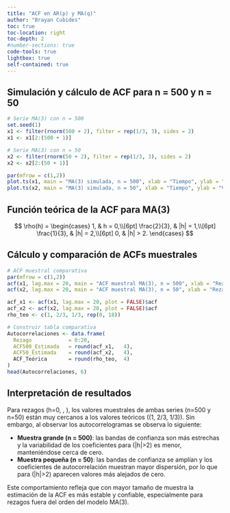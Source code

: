 ```yaml
---
title: "ACF en AR(p) y MA(q)"
author: "Brayan Cubides"
toc: true
toc-location: right
toc-depth: 2
#number-sections: true
code-tools: true
lightbox: true
self-contained: true   
---
```


## Simulación y cálculo de ACF para n = 500 y n = 50

```r
# Serie MA(3) con n = 500
set.seed(1)
x1 <- filter(rnorm(500 + 2), filter = rep(1/3, 3), sides = 2)
x1 <- x1[2:(500 + 1)]

# Serie MA(3) con n = 50
x2 <- filter(rnorm(50 + 2), filter = rep(1/3, 3), sides = 2)
x2 <- x2[2:(50 + 1)]

par(mfrow = c(1,2))
plot.ts(x1, main = "MA(3) simulada, n = 500", xlab = "Tiempo", ylab = "Valor de la serie")
plot.ts(x2, main = "MA(3) simulada, n = 50", xlab = "Tiempo", ylab = "Valor de la serie")
```

## Función teórica de la ACF para MA(3)
$$
\rho(h) =
\begin{cases}
1, & h = 0,\\[6pt]
\frac{2}{3}, & |h| = 1,\\[6pt]
\frac{1}{3}, & |h| = 2,\\[6pt]
0, & |h| > 2.
\end{cases}
$$

## Cálculo y comparación de ACFs muestrales

```r
# ACF muestral comparativa
par(mfrow = c(1,2))
acf(x1, lag.max = 20, main = "ACF muestral MA(3), n = 500", xlab = "Rezago", ylab = "ACF")
acf(x2, lag.max = 20, main = "ACF muestral MA(3), n = 50", xlab = "Rezago", ylab = "ACF")

acf_x1 <- acf(x1, lag.max = 20, plot = FALSE)$acf
acf_x2 <- acf(x2, lag.max = 20, plot = FALSE)$acf
rho_teo <- c(1, 2/3, 1/3, rep(0, 18))

# Construir tabla comparativa
Autocorrelaciones <- data.frame(
  Rezago            = 0:20,
  ACF500_Estimada   = round(acf_x1,   4),
  ACF50_Estimada    = round(acf_x2,   4),
  ACF_Teórica       = round(rho_teo,  4)
)
head(Autocorrelaciones, 6)
```

## Interpretación de resultados

Para rezagos \(h=0, \pm1, \pm2\), los valores muestrales de ambas series (n=500 y n=50) están muy cercanos a los valores teóricos (\(1, 2/3, 1/3\)). Sin embargo, al observar los autocorrelogramas se observa lo siguiente:

- **Muestra grande (n = 500)**: las bandas de confianza son más estrechas y la variabilidad de los coeficientes para \(|h|>2\) es menor, manteniéndose cerca de cero.  
- **Muestra pequeña (n = 50)**: las bandas de confianza se amplían y los coeficientes de autocorrelación muestran mayor dispersión, por lo que para \(|h|>2\) aparecen valores más alejados de cero.

Este comportamiento refleja que con mayor tamaño de muestra la estimación de la ACF es más estable y confiable, especialmente para rezagos fuera del orden del modelo MA(3).  
